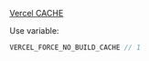 [Vercel CACHE](https://vercel.com/blog/vercel-cache-api-nextjs-cache)


Use variable:
```js
VERCEL_FORCE_NO_BUILD_CACHE // 1
```
